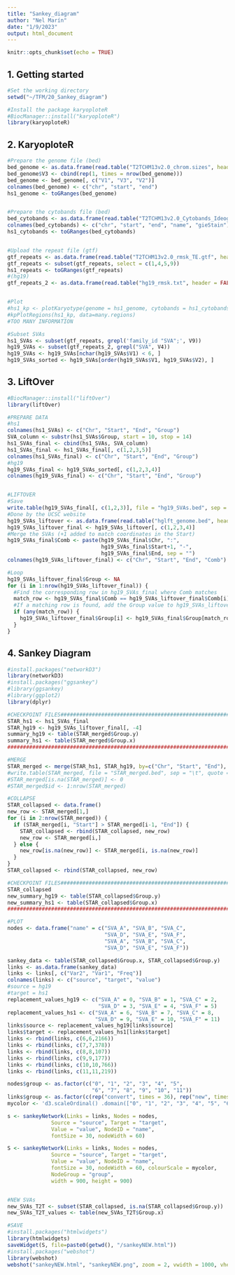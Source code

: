 ---
title: "Sankey_diagram"
author: "Nel Marín"
date: "1/9/2023"
output: html_document
---

```{r setup, include=FALSE}
knitr::opts_chunk$set(echo = TRUE)
```

## 1. Getting started

```{r Start, echo=FALSE}

#Set the working directory
setwd("~/TFM/20_Sankey_diagram")

#Install the package karyoploteR
#BiocManager::install("karyoploteR")
library(karyoploteR)
```

## 2. KaryoploteR

```{r karyoploteR, echo=FALSE}

#Prepare the genome file (bed)
bed_genome <- as.data.frame(read.table("T2TCHM13v2.0_chrom.sizes", header = FALSE, sep="\t", stringsAsFactors=FALSE, quote=""))
bed_genome$V3 <- cbind(rep(1, times = nrow(bed_genome)))
bed_genome <- bed_genome[, c("V1", "V3", "V2")]
colnames(bed_genome) <- c("chr", "start", "end")
hs1_genome <- toGRanges(bed_genome)


#Prepare the cytobands file (bed)
bed_cytobands <- as.data.frame(read.table("T2TCHM13v2.0_Cytobands_Ideogram_UCSC.bed", header = FALSE, sep="\t", stringsAsFactors=FALSE, quote=""))
colnames(bed_cytobands) <- c("chr", "start", "end", "name", "gieStain")
hs1_cytobands <- toGRanges(bed_cytobands)


#Upload the repeat file (gtf)
gtf_repeats <- as.data.frame(read.table("T2TCHM13v2.0_rmsk_TE.gtf", header = FALSE, sep="\t", stringsAsFactors=FALSE, quote=""))
gtf_repeats <- subset(gtf_repeats, select = c(1,4,5,9))
hs1_repeats <- toGRanges(gtf_repeats)
#(hg19)
gtf_repeats_2 <- as.data.frame(read.table("hg19_rmsk.txt", header = FALSE, sep="\t", stringsAsFactors=FALSE, quote=""))


#Plot
#hs1_kp <- plotKaryotype(genome = hs1_genome, cytobands = hs1_cytobands, plot.type = 6)
#kpPlotRegions(hs1_kp, data=many.regions)
#TOO MANY INFORMATION

#Subset SVAs
hs1_SVAs <- subset(gtf_repeats, grepl('family_id "SVA";', V9))
hg19_SVAs <- subset(gtf_repeats_2, grepl("SVA", V4))
hg19_SVAs <- hg19_SVAs[nchar(hg19_SVAs$V1) < 6, ]
hg19_SVAs_sorted <- hg19_SVAs[order(hg19_SVAs$V1, hg19_SVAs$V2), ]

```

## 3. LiftOver

```{r LiftOver}

#BiocManager::install("liftOver")
library(liftOver)

#PREPARE DATA
#hs1
colnames(hs1_SVAs) <- c("Chr", "Start", "End", "Group")
SVA_column <- substr(hs1_SVAs$Group, start = 10, stop = 14)
hs1_SVAs_final <- cbind(hs1_SVAs, SVA_column)
hs1_SVAs_final <- hs1_SVAs_final[, c(1,2,3,5)]
colnames(hs1_SVAs_final) <- c("Chr", "Start", "End", "Group")
#hg19
hg19_SVAs_final <- hg19_SVAs_sorted[, c(1,2,3,4)]
colnames(hg19_SVAs_final) <- c("Chr", "Start", "End", "Group")


#LIFTOVER
#Save 
write.table(hg19_SVAs_final[, c(1,2,3)], file = "hg19_SVAs.bed", sep = "\t", quote = FALSE, row.names = FALSE, col.names = FALSE)
#Done by the UCSC website
hg19_SVAs_liftover <- as.data.frame(read.table("hglft_genome.bed", header = FALSE, sep="\t", stringsAsFactors=FALSE, quote=""))
hg19_SVAs_liftover_final <- hg19_SVAs_liftover[, c(1,2,3,4)]
#Merge the SVAs (+1 added to match coordinates in the Start)
hg19_SVAs_final$Comb <- paste(hg19_SVAs_final$Chr, ":", 
                              hg19_SVAs_final$Start+1, "-",
                              hg19_SVAs_final$End, sep = "")
colnames(hg19_SVAs_liftover_final) <- c("Chr", "Start", "End", "Comb")

#Loop
hg19_SVAs_liftover_final$Group <- NA
for (i in 1:nrow(hg19_SVAs_liftover_final)) {
  #Find the corresponding row in hg19_SVAs_final where Comb matches
  match_row <- hg19_SVAs_final$Comb == hg19_SVAs_liftover_final$Comb[i]
  #If a matching row is found, add the Group value to hg19_SVAs_liftover_final
  if (any(match_row)) {
    hg19_SVAs_liftover_final$Group[i] <- hg19_SVAs_final$Group[match_row]
  }
}

```

## 4. Sankey Diagram

```{r Sankey}

#install.packages("networkD3")
library(networkD3)
#install.packages("ggsankey")
#library(ggsankey)
#library(ggplot2)
library(dplyr)

#CHECKPOINT FILES###############################################################
STAR_hs1 <- hs1_SVAs_final
STAR_hg19 <- hg19_SVAs_liftover_final[, -4]
summary_hg19 <- table(STAR_merged$Group.y)
summary_hs1 <- table(STAR_merged$Group.x)
################################################################################

#MERGE
STAR_merged <- merge(STAR_hs1, STAR_hg19, by=c("Chr", "Start", "End"), all=TRUE)
#write.table(STAR_merged, file = "STAR_merged.bed", sep = "\t", quote = FALSE, row.names = FALSE)
#STAR_merged[is.na(STAR_merged)] <- 0
#STAR_merged$id <- 1:nrow(STAR_merged)

#COLLAPSE
STAR_collapsed <- data.frame()
new_row <- STAR_merged[1,]
for (i in 2:nrow(STAR_merged)) {
  if (STAR_merged[i, "Start"] > STAR_merged[i-1, "End"]) {
    STAR_collapsed <- rbind(STAR_collapsed, new_row)
    new_row <- STAR_merged[i,]
  } else {
    new_row[is.na(new_row)] <- STAR_merged[i, is.na(new_row)]
  }
}
STAR_collapsed <- rbind(STAR_collapsed, new_row)

#CHECKPOINT FILES###############################################################
STAR_collapsed
new_summary_hg19 <- table(STAR_collapsed$Group.y)
new_summary_hs1 <- table(STAR_collapsed$Group.x)
################################################################################

#PLOT
nodes <- data.frame("name" = c("SVA_A", "SVA_B", "SVA_C", 
                               "SVA_D", "SVA_E", "SVA_F",
                               "SVA_A", "SVA_B", "SVA_C", 
                               "SVA_D", "SVA_E", "SVA_F"))

sankey_data <- table(STAR_collapsed$Group.x, STAR_collapsed$Group.y)
links <- as.data.frame(sankey_data)
links <- links[, c("Var2", "Var1", "Freq")]
colnames(links) <- c("source", "target", "value")
#source = hg19
#target = hs1
replacement_values_hg19 <- c("SVA_A" = 0, "SVA_B" = 1, "SVA_C" = 2, 
                             "SVA_D" = 3, "SVA_E" = 4, "SVA_F" = 5)
replacement_values_hs1 <- c("SVA_A" = 6, "SVA_B" = 7, "SVA_C" = 8, 
                            "SVA_D" = 9, "SVA_E" = 10, "SVA_F" = 11)
links$source <- replacement_values_hg19[links$source]
links$target <- replacement_values_hs1[links$target]
links <- rbind(links, c(6,6,2166))
links <- rbind(links, c(7,7,378))
links <- rbind(links, c(8,8,107))
links <- rbind(links, c(9,9,177))
links <- rbind(links, c(10,10,766))
links <- rbind(links, c(11,11,219))

nodes$group <- as.factor(c("0", "1", "2", "3", "4", "5", 
                           "6", "7", "8", "9", "10", "11"))
links$group <- as.factor(c(rep("convert", times = 36), rep("new", times = 6)))
mycolor <- 'd3.scaleOrdinal() .domain(["0", "1", "2", "3", "4", "5", "6", "7", "8", "9", "10", "11", "convert", "new"]) .range(["#8686EA", "#95A5FF", "#A6EFFF", "#CBFFCA", "#FFF7A8", "#FFC5AE", "#19198C", "#193DFF", "#19D8FF", "#8AFF87", "#FFE819", "#FF5919", "#c4c4c4", "white"])'

s <- sankeyNetwork(Links = links, Nodes = nodes,
              Source = "source", Target = "target",
              Value = "value", NodeID = "name",
              fontSize = 30, nodeWidth = 60)

S <- sankeyNetwork(Links = links, Nodes = nodes,
              Source = "source", Target = "target",
              Value = "value", NodeID = "name",
              fontSize = 30, nodeWidth = 60, colourScale = mycolor, 
              NodeGroup = "group",
              width = 900, height = 900)


#NEW SVAs
new_SVAs_T2T <- subset(STAR_collapsed, is.na(STAR_collapsed$Group.y))
new_SVAs_T2T_values <- table(new_SVAs_T2T$Group.x)

#SAVE
#install.packages("htmlwidgets")
library(htmlwidgets)
saveWidget(S, file=paste0(getwd(), "/sankeyNEW.html"))
#install.packages("webshot")
library(webshot)
webshot("sankeyNEW.html", "sankeyNEW.png", zoom = 2, vwidth = 1000, vheight = 750)
```
